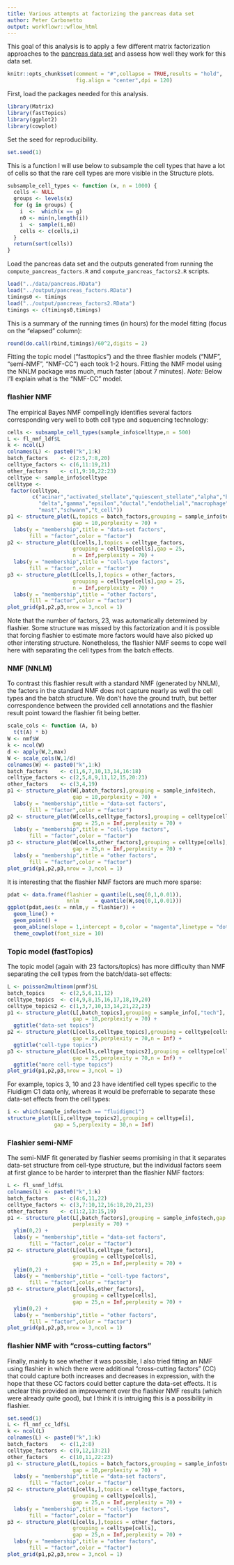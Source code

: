```yaml
---
title: Various attempts at factorizing the pancreas data set
author: Peter Carbonetto
output: workflowr::wflow_html
---
```


This goal of this analysis is to apply a few different matrix
factorization approaches to the [pancreas data set](pancreas.html) and
assess how well they work for this data set.

```r
knitr::opts_chunk$set(comment = "#",collapse = TRUE,results = "hold",
                      fig.align = "center",dpi = 120)
```

First, load the packages needed for this analysis.

```r
library(Matrix)
library(fastTopics)
library(ggplot2)
library(cowplot)
```

Set the seed for reproducibility.

```r
set.seed(1)
```

This is a function I will use below to subsample the cell types that
have a lot of cells so that the rare cell types are more visible in
the Structure plots.

```r
subsample_cell_types <- function (x, n = 1000) {
  cells <- NULL
  groups <- levels(x)
  for (g in groups) {
    i  <-  which(x == g)
    n0 <- min(n,length(i))
    i  <- sample(i,n0)
    cells <- c(cells,i)
  }
  return(sort(cells))
}
```

Load the pancreas data set and the outputs generated from running the
`compute_pancreas_factors.R` and `compute_pancreas_factors2.R` scripts.

```r
load("../data/pancreas.RData")
load("../output/pancreas_factors.RData")
timings0 <- timings
load("../output/pancreas_factors2.RData")
timings <- c(timings0,timings)
```

This is a summary of the running times (in hours) for the model
fitting (focus on the "elapsed" column):

```r
round(do.call(rbind,timings)/60^2,digits = 2)
```

Fitting the topic model ("fasttopics") and the three flashier models
("NMF", "semi-NMF", "NMF-CC") each took 1-2 hours. Fitting the NMF
model using the NNLM package was much, much faster (about 7 minutes).
*Note:* Below I'll explain what is the "NMF-CC" model.

### flashier NMF

The empirical Bayes NMF compellingly identifies several factors
corresponding very well to both cell type and sequencing technology:

```r
cells <- subsample_cell_types(sample_info$celltype,n = 500)
L <- fl_nmf_ldf$L
k <- ncol(L)
colnames(L) <- paste0("k",1:k)
batch_factors    <- c(2:5,7:8,20)
celltype_factors <- c(6,11:19,21)
other_factors    <- c(1,9:10,22:23)
celltype <- sample_info$celltype
celltype <-
 factor(celltype,
        c("acinar","activated_stellate","quiescent_stellate","alpha","beta",
	  	  "delta","gamma","epsilon","ductal","endothelial","macrophage",
		  "mast","schwann","t_cell"))
p1 <- structure_plot(L,topics = batch_factors,grouping = sample_info$tech,
                     gap = 10,perplexity = 70) +
  labs(y = "membership",title = "data-set factors",
       fill = "factor",color = "factor")
p2 <- structure_plot(L[cells,],topics = celltype_factors,
                     grouping = celltype[cells],gap = 25,
					 n = Inf,perplexity = 70) +
  labs(y = "membership",title = "cell-type factors",
       fill = "factor",color = "factor")
p3 <- structure_plot(L[cells,],topics = other_factors,
                     grouping = celltype[cells],gap = 25,
					 n = Inf,perplexity = 70) +
  labs(y = "membership",title = "other factors",
       fill = "factor",color = "factor")
plot_grid(p1,p2,p3,nrow = 3,ncol = 1)
```

Note that the number of factors, 23, was automatically determined by
flashier. Some structure was missed by this factorization and it is
possible that forcing flashier to estimate more factors would have
also picked up other intersting structure. Nonetheless, the flashier
NMF seems to cope well here with separating the cell types from the
batch effects.

### NMF (NNLM)

To contrast this flashier result with a standard NMF (generated by
NNLM), the factors in the standard NMF does not capture nearly as well
the cell types and the batch structure. We don't have the ground
truth, but better correspondence between the provided cell annotations
and the flashier result point toward the flashier fit being better.

```r
scale_cols <- function (A, b)
  t(t(A) * b)
W <- nmf$W
k <- ncol(W)
d <- apply(W,2,max)
W <- scale_cols(W,1/d)
colnames(W) <- paste0("k",1:k)
batch_factors    <- c(1,6,7,10,13,14,16:18)
celltype_factors <- c(2,5,8,9,11,12,15,20:23)
other_factors    <- c(3,4,19)
p1 <- structure_plot(W[,batch_factors],grouping = sample_info$tech,
                     gap = 10,perplexity = 70) +
  labs(y = "membership",title = "data-set factors",
       fill = "factor",color = "factor")
p2 <- structure_plot(W[cells,celltype_factors],grouping = celltype[cells],
                     gap = 25,n = Inf,perplexity = 70) +
  labs(y = "membership",title = "cell-type factors",
       fill = "factor",color = "factor")
p3 <- structure_plot(W[cells,other_factors],grouping = celltype[cells],
                     gap = 25,n = Inf,perplexity = 70) +
  labs(y = "membership",title = "other factors",
       fill = "factor",color = "factor")
plot_grid(p1,p2,p3,nrow = 3,ncol = 1)
```

It is interesting that the flashier NMF factors are much more sparse:

```r
pdat <- data.frame(flashier = quantile(L,seq(0,1,0.01)),
                   nnlm     = quantile(W,seq(0,1,0.01)))
ggplot(pdat,aes(x = nnlm,y = flashier)) +
  geom_line() +
  geom_point() +
  geom_abline(slope = 1,intercept = 0,color = "magenta",linetype = "dotted") +
  theme_cowplot(font_size = 10)
```

### Topic model (fastTopics)

The topic model (again with 23 factors/topics) has more difficulty
than NMF separating the cell types from the batch/data-set effects:

```r
L <- poisson2multinom(pnmf)$L
batch_topics     <- c(2,5,6,11,12)
celltype_topics  <- c(4,9,8,15,16,17,18,19,20)
celltype_topics2 <- c(1,3,7,10,13,14,21,22,23)
p1 <- structure_plot(L[,batch_topics],grouping = sample_info[,"tech"],
                     gap = 10,perplexity = 70) +
  ggtitle("data-set topics")
p2 <- structure_plot(L[cells,celltype_topics],grouping = celltype[cells],
                     gap = 25,perplexity = 70,n = Inf) +
  ggtitle("cell-type topics")					 
p3 <- structure_plot(L[cells,celltype_topics2],grouping = celltype[cells],
                     gap = 25,perplexity = 70,n = Inf) +
  ggtitle("more cell-type topics")					 
plot_grid(p1,p2,p3,nrow = 3,ncol = 1)
```

For example, topics 3, 10 and 23 have identified cell types specific
to the Fluidigm C1 data only, whereas it would be preferrable to
separate these data-set effects from the cell types:

```r
i <- which(sample_info$tech == "fluidigmc1")
structure_plot(L[i,celltype_topics2],grouping = celltype[i],
               gap = 5,perplexity = 30,n = Inf)
```

### Flashier semi-NMF

The semi-NMF fit generated by flashier seems promising in that it
separates data-set structure from cell-type structure, but the
individual factors seem at first glance to be harder to interpret than
the flashier NMF factors:

```r
L <- fl_snmf_ldf$L
colnames(L) <- paste0("k",1:k)
batch_factors    <- c(4:6,11,22)
celltype_factors <- c(3,7:10,12,16:18,20,21,23)
other_factors    <- c(1:2,13:15,19)
p1 <- structure_plot(L[,batch_factors],grouping = sample_info$tech,gap = 10,
                     perplexity = 70) +
  ylim(0,2) +
  labs(y = "membership",title = "data-set factors",
       fill = "factor",color = "factor")
p2 <- structure_plot(L[cells,celltype_factors],
                     grouping = celltype[cells],
                     gap = 25,n = Inf,perplexity = 70) +
  ylim(0,2) +
  labs(y = "membership",title = "cell-type factors",
       fill = "factor",color = "factor")
p3 <- structure_plot(L[cells,other_factors],
                     grouping = celltype[cells],
                     gap = 25,n = Inf,perplexity = 70) +
  ylim(0,2) +
  labs(y = "membership",title = "other factors",
       fill = "factor",color = "factor")
plot_grid(p1,p2,p3,nrow = 3,ncol = 1)
```

### flashier NMF with "cross-cutting factors"

Finally, mainly to see whether it was possible, I also tried fitting
an NMF using flashier in which there were additional "cross-cutting
factors" (CC) that could capture both increases and decreases in
expression, with the hope that these CC factors could better capture
the data-set effects. It is unclear this provided an improvement over
the flashier NMF results (which were already quite good), but I think it is
intruiging this is a possibility in flashier.

```r
set.seed(1)
L <- fl_nmf_cc_ldf$L
k <- ncol(L)
colnames(L) <- paste0("k",1:k)
batch_factors    <- c(1,2:8)
celltype_factors <- c(9,12,13:21)
other_factors    <- c(10,11,22:23)
p1 <- structure_plot(L,topics = batch_factors,grouping = sample_info$tech,
                     gap = 10,perplexity = 70) +
  labs(y = "membership",title = "data-set factors",
       fill = "factor",color = "factor")
p2 <- structure_plot(L[cells,],topics = celltype_factors,
                     grouping = celltype[cells],
                     gap = 25,n = Inf,perplexity = 70) +
  labs(y = "membership",title = "cell-type factors",
       fill = "factor",color = "factor")
p3 <- structure_plot(L[cells,],topics = other_factors,
                     grouping = celltype[cells],
                     gap = 25,n = Inf,perplexity = 70) +
  labs(y = "membership",title = "other factors",
       fill = "factor",color = "factor")
plot_grid(p1,p2,p3,nrow = 3,ncol = 1)
```


